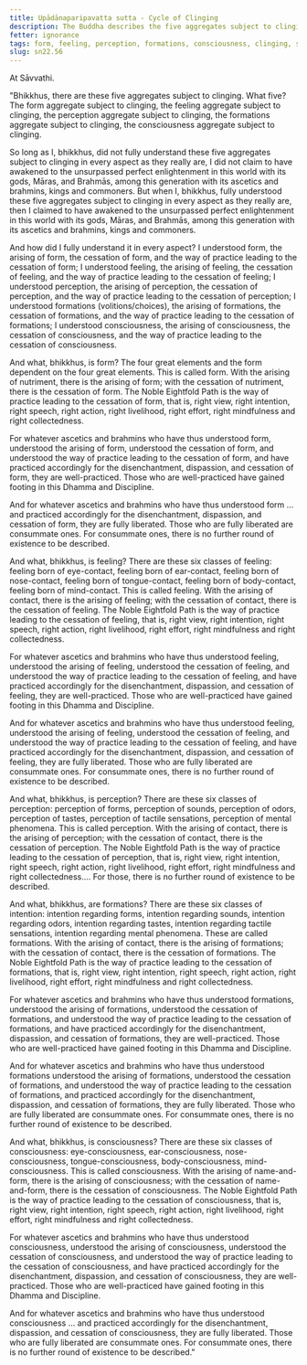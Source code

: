 ```yaml
---
title: Upādānaparipavatta sutta - Cycle of Clinging
description: The Buddha describes the five aggregates subject to clinging - form, feeling, perception, formations, and consciousness.
fetter: ignorance
tags: form, feeling, perception, formations, consciousness, clinging, sn, sn22-34, sn22
slug: sn22.56
---
```


At Sāvvathi.

"Bhikkhus, there are these five aggregates subject to clinging. What five? The form aggregate subject to clinging, the feeling aggregate subject to clinging, the perception aggregate subject to clinging, the formations aggregate subject to clinging, the consciousness aggregate subject to clinging.

So long as I, bhikkhus, did not fully understand these five aggregates subject to clinging in every aspect as they really are, I did not claim to have awakened to the unsurpassed perfect enlightenment in this world with its gods, Māras, and Brahmās, among this generation with its ascetics and brahmins, kings and commoners. But when I, bhikkhus, fully understood these five aggregates subject to clinging in every aspect as they really are, then I claimed to have awakened to the unsurpassed perfect enlightenment in this world with its gods, Māras, and Brahmās, among this generation with its ascetics and brahmins, kings and commoners.

And how did I fully understand it in every aspect? I understood form, the arising of form, the cessation of form, and the way of practice leading to the cessation of form; I understood feeling, the arising of feeling, the cessation of feeling, and the way of practice leading to the cessation of feeling; I understood perception, the arising of perception, the cessation of perception, and the way of practice leading to the cessation of perception; I understood formations (volitions/choices), the arising of formations, the cessation of formations, and the way of practice leading to the cessation of formations; I understood consciousness, the arising of consciousness, the cessation of consciousness, and the way of practice leading to the cessation of consciousness.

And what, bhikkhus, is form? The four great elements and the form dependent on the four great elements. This is called form. With the arising of nutriment, there is the arising of form; with the cessation of nutriment, there is the cessation of form. The Noble Eightfold Path is the way of practice leading to the cessation of form, that is, right view, right intention, right speech, right action, right livelihood, right effort, right mindfulness and right collectedness.

For whatever ascetics and brahmins who have thus understood form, understood the arising of form, understood the cessation of form, and understood the way of practice leading to the cessation of form, and have practiced accordingly for the disenchantment, dispassion, and cessation of form, they are well-practiced. Those who are well-practiced have gained footing in this Dhamma and Discipline.

And for whatever ascetics and brahmins who have thus understood form … and practiced accordingly for the disenchantment, dispassion, and cessation of form, they are fully liberated. Those who are fully liberated are consummate ones. For consummate ones, there is no further round of existence to be described.

And what, bhikkhus, is feeling? There are these six classes of feeling: feeling born of eye-contact, feeling born of ear-contact, feeling born of nose-contact, feeling born of tongue-contact, feeling born of body-contact, feeling born of mind-contact. This is called feeling. With the arising of contact, there is the arising of feeling; with the cessation of contact, there is the cessation of feeling. The Noble Eightfold Path is the way of practice leading to the cessation of feeling, that is, right view, right intention, right speech, right action, right livelihood, right effort, right mindfulness and right collectedness.

For whatever ascetics and brahmins who have thus understood feeling, understood the arising of feeling, understood the cessation of feeling, and understood the way of practice leading to the cessation of feeling, and have practiced accordingly for the disenchantment, dispassion, and cessation of feeling, they are well-practiced. Those who are well-practiced have gained footing in this Dhamma and Discipline.

And for whatever ascetics and brahmins who have thus understood feeling, understood the arising of feeling, understood the cessation of feeling, and understood the way of practice leading to the cessation of feeling, and have practiced accordingly for the disenchantment, dispassion, and cessation of feeling, they are fully liberated. Those who are fully liberated are consummate ones. For consummate ones, there is no further round of existence to be described.

And what, bhikkhus, is perception? There are these six classes of perception: perception of forms, perception of sounds, perception of odors, perception of tastes, perception of tactile sensations, perception of mental phenomena. This is called perception. With the arising of contact, there is the arising of perception; with the cessation of contact, there is the cessation of perception. The Noble Eightfold Path is the way of practice leading to the cessation of perception, that is, right view, right intention, right speech, right action, right livelihood, right effort, right mindfulness and right collectedness.… For those, there is no further round of existence to be described.

And what, bhikkhus, are formations? There are these six classes of intention: intention regarding forms, intention regarding sounds, intention regarding odors, intention regarding tastes, intention regarding tactile sensations, intention regarding mental phenomena. These are called formations. With the arising of contact, there is the arising of formations; with the cessation of contact, there is the cessation of formations. The Noble Eightfold Path is the way of practice leading to the cessation of formations, that is, right view, right intention, right speech, right action, right livelihood, right effort, right mindfulness and right collectedness.

For whatever ascetics and brahmins who have thus understood formations, understood the arising of formations, understood the cessation of formations, and understood the way of practice leading to the cessation of formations, and have practiced accordingly for the disenchantment, dispassion, and cessation of formations, they are well-practiced. Those who are well-practiced have gained footing in this Dhamma and Discipline.

And for whatever ascetics and brahmins who have thus understood formations understood the arising of formations, understood the cessation of formations, and understood the way of practice leading to the cessation of formations, and practiced accordingly for the disenchantment, dispassion, and cessation of formations, they are fully liberated. Those who are fully liberated are consummate ones. For consummate ones, there is no further round of existence to be described.

And what, bhikkhus, is consciousness? There are these six classes of consciousness: eye-consciousness, ear-consciousness, nose-consciousness, tongue-consciousness, body-consciousness, mind-consciousness. This is called consciousness. With the arising of name-and-form, there is the arising of consciousness; with the cessation of name-and-form, there is the cessation of consciousness. The Noble Eightfold Path is the way of practice leading to the cessation of consciousness, that is, right view, right intention, right speech, right action, right livelihood, right effort, right mindfulness and right collectedness.

For whatever ascetics and brahmins who have thus understood consciousness, understood the arising of consciousness, understood the cessation of consciousness, and understood the way of practice leading to the cessation of consciousness, and have practiced accordingly for the disenchantment, dispassion, and cessation of consciousness, they are well-practiced. Those who are well-practiced have gained footing in this Dhamma and Discipline.

And for whatever ascetics and brahmins who have thus understood consciousness … and practiced accordingly for the disenchantment, dispassion, and cessation of consciousness, they are fully liberated. Those who are fully liberated are consummate ones. For consummate ones, there is no further round of existence to be described."